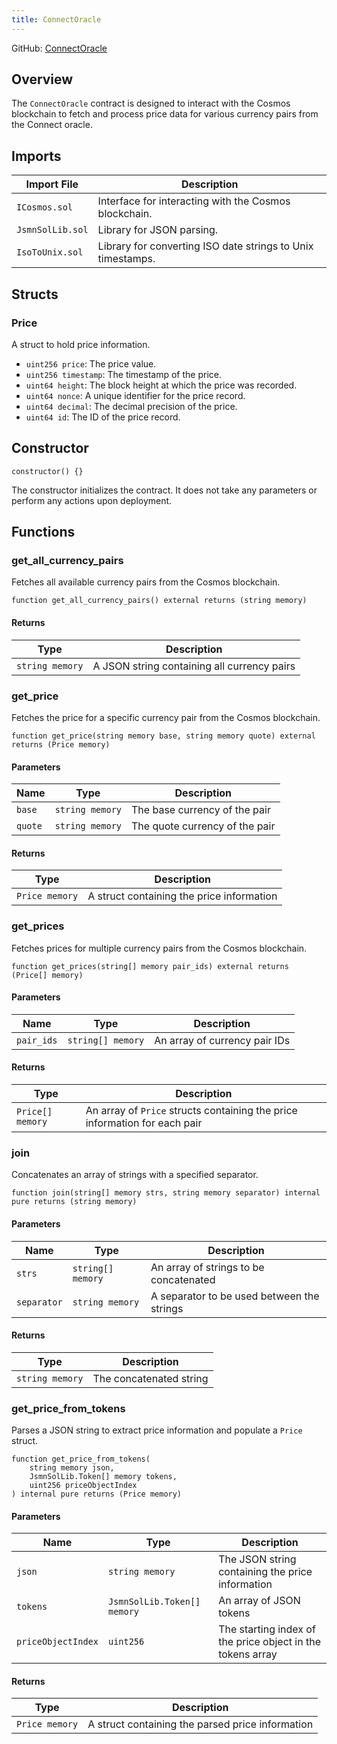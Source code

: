 ```yaml
---
title: ConnectOracle
---
```


GitHub: [ConnectOracle](https://github.com/initia-labs/initia-evm-contracts/blob/main/src/ConnectOracle.sol)

## Overview

The `ConnectOracle` contract is designed to interact with the Cosmos blockchain to fetch and process price data for various currency pairs from the Connect oracle.

## Imports

| Import File    | Description                                                   |
|----------------|---------------------------------------------------------------|
| `ICosmos.sol`  | Interface for interacting with the Cosmos blockchain.         |
| `JsmnSolLib.sol` | Library for JSON parsing.                                   |
| `IsoToUnix.sol`  | Library for converting ISO date strings to Unix timestamps. |

## Structs

### Price

A struct to hold price information.
- `uint256 price`: The price value.
- `uint256 timestamp`: The timestamp of the price.
- `uint64 height`: The block height at which the price was recorded.
- `uint64 nonce`: A unique identifier for the price record.
- `uint64 decimal`: The decimal precision of the price.
- `uint64 id`: The ID of the price record.

## Constructor

```solidity
constructor() {}
```

The constructor initializes the contract. It does not take any parameters or perform any actions upon deployment.

## Functions

### get_all_currency_pairs

Fetches all available currency pairs from the Cosmos blockchain.

```solidity
function get_all_currency_pairs() external returns (string memory)
```

#### Returns

| Type           | Description                                |
| -------------- | ------------------------------------------ |
| `string memory`| A JSON string containing all currency pairs|

### get_price

Fetches the price for a specific currency pair from the Cosmos blockchain.

```solidity
function get_price(string memory base, string memory quote) external returns (Price memory)
```

#### Parameters

| Name            | Type             | Description                 |
| --------------- | ---------------- | --------------------------- |
| `base`          | `string memory`  | The base currency of the pair|
| `quote`         | `string memory`  | The quote currency of the pair|

#### Returns

| Type          | Description                       |
| ------------- | --------------------------------- |
| `Price memory`| A struct containing the price information|

### get_prices

Fetches prices for multiple currency pairs from the Cosmos blockchain.

```solidity
function get_prices(string[] memory pair_ids) external returns (Price[] memory)
```

#### Parameters

| Name           | Type               | Description                  |
| -------------- | ------------------ | ---------------------------- |
| `pair_ids`     | `string[] memory`  | An array of currency pair IDs|

#### Returns

| Type            | Description                                                |
| --------------- | ---------------------------------------------------------- |
| `Price[] memory`| An array of `Price` structs containing the price information for each pair|

### join

Concatenates an array of strings with a specified separator.

```solidity
function join(string[] memory strs, string memory separator) internal pure returns (string memory)
```

#### Parameters

| Name         | Type               | Description                          |
| ------------ | ------------------ | ------------------------------------ |
| `strs`       | `string[] memory`  | An array of strings to be concatenated|
| `separator`  | `string memory`    | A separator to be used between the strings|

#### Returns

| Type            | Description                |
| --------------- | -------------------------- |
| `string memory` | The concatenated string    |

### get_price_from_tokens

Parses a JSON string to extract price information and populate a `Price` struct.

```solidity
function get_price_from_tokens(
    string memory json,
    JsmnSolLib.Token[] memory tokens,
    uint256 priceObjectIndex
) internal pure returns (Price memory)
```

#### Parameters

| Name               | Type                     | Description                                           |
| ------------------ | ------------------------ | ----------------------------------------------------- |
| `json`             | `string memory`          | The JSON string containing the price information      |
| `tokens`           | `JsmnSolLib.Token[] memory` | An array of JSON tokens                               |
| `priceObjectIndex` | `uint256`                | The starting index of the price object in the tokens array|

#### Returns

| Type            | Description                       |
| --------------- | --------------------------------- |
| `Price memory`  | A struct containing the parsed price information |
